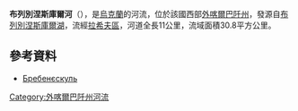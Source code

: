 '''布列別涅斯庫爾河'''（{{lang-uk|Бребенескул}}），是[[烏克蘭|烏克蘭]]的河流，位於該國西部[[外喀爾巴阡州|外喀爾巴阡州]]，發源自[[布列別涅斯庫爾湖|布列別涅斯庫爾湖]]，流經[[拉希夫區|拉希夫區]]，河道全長11公里，流域面積30.8平方公里。

==參考資料==
* [https://web.archive.org/web/20131005022808/http://do.gendocs.ru/docs/index-29520.html?page=29 Бребенєскуль]

{{DEFAULTSORT:Бребенескул (річка)}}
[[Category:外喀爾巴阡州河流|Category:外喀爾巴阡州河流]]


{{Ukraine-river-stub}}